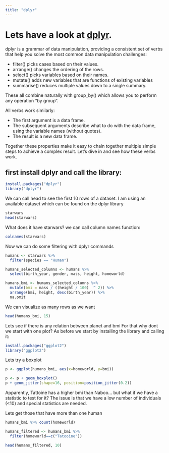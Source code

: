 ```yaml
---
title: "dplyr"
---
```


# Lets have a look at [dplyr](https://dplyr.tidyverse.org/).

dplyr is a grammar of data manipulation, providing a consistent set of verbs that help you solve the most common data manipulation challenges:

- filter() picks cases based on their values.
- arrange() changes the ordering of the rows.
- select() picks variables based on their names.
- mutate() adds new variables that are functions of existing variables
- summarise() reduces multiple values down to a single summary.

These all combine naturally with group_by() which allows you to perform any operation “by group”. 

All verbs work similarly:

- The first argument is a data frame.
- The subsequent arguments describe what to do with the data frame, using the variable names (without quotes).
- The result is a new data frame.

Together these properties make it easy to chain together multiple simple steps to achieve a complex result. Let’s dive in and see how these verbs work.

## first install dplyr and call the library:

```r
install.packages("dplyr")
library("dplyr")
```
We can call head to see the first 10 rows of a dataset. I am using an available dataset which can be found on the dplyr library
```r
starwars
head(starwars)
```

What does it have starwars? we can call column names function:
```r
colnames(starwars)
```
Now we can do some filtering with dplyr commands
```r
humans <- starwars %>%
  filter(species == "Human")

humans_selected_columns <- humans %>% 
  select(birth_year, gender, mass, height, homeworld)

humans_bmi <- humans_selected_columns %>%
  mutate(bmi = mass / ((height / 100)  ^ 2)) %>%
  arrange(bmi, height, desc(birth_year)) %>%
  na.omit
```

We can visualize as many rows as we want
```r
head(humans_bmi, 15)
```

Lets see if there is any relation between planet and bmi
For that why dont we start with one plot? As before we start by installing the library and calling it:

```r
install.packages("ggplot2")
library("ggplot2")
```

Lets try a boxplot
```r
p <- ggplot(humans_bmi, aes(x=homeworld, y=bmi))

p <- p + geom_boxplot() 
p + geom_jitter(shape=16, position=position_jitter(0.2))
```

Apparently,  Tattoine has a higher bmi than Naboo... but what if we have a statistic to test for it? The issue is that we have a low number of individuals (<10) and special statistics are needed.

Lets get those that have more than one human

```r
humans_bmi %>% count(homeworld)

humans_filtered <- humans_bmi %>%
  filter(homeworld==c("Tatooine"))

head(humans_filtered, 10)
```